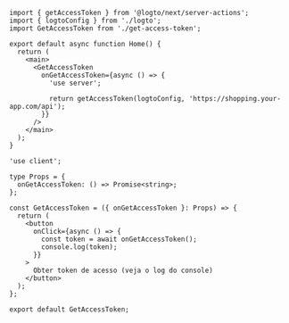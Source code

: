 
<ServerActionsTip />

```tsx title="app/page.ts"
import { getAccessToken } from '@logto/next/server-actions';
import { logtoConfig } from './logto';
import GetAccessToken from './get-access-token';

export default async function Home() {
  return (
    <main>
      <GetAccessToken
        onGetAccessToken={async () => {
          'use server';

          return getAccessToken(logtoConfig, 'https://shopping.your-app.com/api');
        }}
      />
    </main>
  );
}
```

```tsx title="app/get-access-token.ts"
'use client';

type Props = {
  onGetAccessToken: () => Promise<string>;
};

const GetAccessToken = ({ onGetAccessToken }: Props) => {
  return (
    <button
      onClick={async () => {
        const token = await onGetAccessToken();
        console.log(token);
      }}
    >
      Obter token de acesso (veja o log do console)
    </button>
  );
};

export default GetAccessToken;
```
